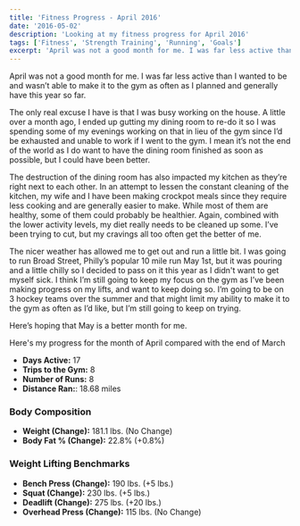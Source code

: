 ```yaml
---
title: 'Fitness Progress - April 2016'
date: '2016-05-02'
description: 'Looking at my fitness progress for April 2016'
tags: ['Fitness', 'Strength Training', 'Running', 'Goals']
excerpt: 'April was not a good month for me. I was far less active than I wanted to be and wasn’t able to make it to the gym as often as I planned and generally have this year so far.'
---
```


April was not a good month for me. I was far less active than I wanted to be and wasn’t able to make it to the gym as often as I planned and generally have this year so far.

The only real excuse I have is that I was busy working on the house. A little over a month ago, I ended up gutting my dining room to re-do it so I was spending some of my evenings working on that in lieu of the gym since I’d be exhausted and unable to work if I went to the gym. I mean it’s not the end of the world as I do want to have the dining room finished as soon as possible, but I could have been better.

The destruction of the dining room has also impacted my kitchen as they’re right next to each other. In an attempt to lessen the constant cleaning of the kitchen, my wife and I have been making crockpot meals since they require less cooking and are generally easier to make. While most of them are healthy, some of them could probably be healthier. Again, combined with the lower activity levels, my diet really needs to be cleaned up some. I’ve been trying to cut, but my cravings all too often get the better of me.

The nicer weather has allowed me to get out and run a little bit. I was going to run Broad Street, Philly’s popular 10 mile run May 1st, but it was pouring and a little chilly so I decided to pass on it this year as I didn't want to get myself sick. I think I’m still going to keep my focus on the gym as I’ve been making progress on my lifts, and want to keep doing so. I’m going to be on 3 hockey teams over the summer and that might limit my ability to make it to the gym as often as I’d like, but I’m still going to keep on trying.

Here’s hoping that May is a better month for me.

Here's my progress for the month of April compared with the end of March

-   **Days Active:** 17
-   **Trips to the Gym:** 8
-   **Number of Runs:** 8
-   **Distance Ran:**: 18.68 miles

### Body Composition

-   **Weight (Change):** 181.1 lbs. (No Change)
-   **Body Fat % (Change):** 22.8% (+0.8%)

### Weight Lifting Benchmarks

-   **Bench Press (Change):** 190 lbs. (+5 lbs.)
-   **Squat (Change):** 230 lbs. (+5 lbs.)
-   **Deadlift (Change):** 275 lbs. (+20 lbs.)
-   **Overhead Press (Change):** 115 lbs. (No Change)
